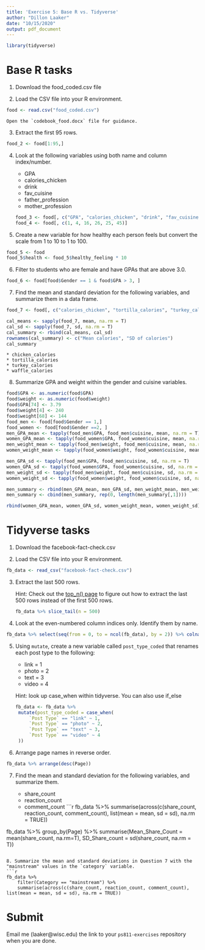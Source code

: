 ```yaml
---
title: 'Exercise 5: Base R vs. Tidyverse'
author: "Dillon Laaker"
date: "10/15/2020"
output: pdf_document
---
```


```r
library(tidyverse)
```


# Base R tasks

1. Download the food_coded.csv file


2. Load the CSV file into your R environment.
```r
food <- read.csv("food_coded.csv")
```

    Open the `codebook_food.docx` file for guidance.

3. Extract the first 95 rows.
```r
food_2 <- food[1:95,]
```


4. Look at the following variables using both name and column index/number.

    * GPA
    * calories_chicken
    * drink
    * fav_cuisine
    * father_profession
    * mother_profession
```r
food_3 <- food[, c("GPA", "calories_chicken", "drink", "fav_cuisine", "father_profession", "mother_profession")]
food_4 <- food[, c(1, 4, 16, 26, 25, 45)]
```


5. Create a new variable for how healthy each person feels but convert the scale from 1 to 10 to 1 to 100.
```r
food_5 <- food
food_5$health <- food_5$healthy_feeling * 10
```

6. Filter to students who are female and have GPAs that are above 3.0.
```r
food_6 <- food[food$Gender == 1 & food$GPA > 3, ]

```

7. Find the mean and standard deviation for the following variables, and summarize them in a data frame.
```r
food_7 <- food[, c("calories_chicken", "tortilla_calories", "turkey_calories", "waffle_calories" )]

cal_means <- sapply(food_7, mean, na.rm = T)
cal_sd <- sapply(food_7, sd, na.rm = T)
cal_summary <- rbind(cal_means, cal_sd)
rownames(cal_summary) <- c("Mean calories", "SD of calories")
cal_summary
```

    * chicken_calories
    * tortilla_calories
    * turkey_calories
    * waffle_calories
    
8. Summarize GPA and weight within the gender and cuisine variables.
```r
food$GPA <- as.numeric(food$GPA)
food$weight <- as.numeric(food$weight)
food$GPA[74] <- 3.79
food$weight[4] <- 240
food$weight[68] <- 144
food_men <- food[food$Gender == 1,]
food_women <- food[food$Gender ==2, ]
men_GPA_mean <- tapply(food_men$GPA, food_men$cuisine, mean, na.rm = T)
women_GPA_mean <- tapply(food_women$GPA, food_women$cuisine, mean, na.rm = T)
men_weight_mean <- tapply(food_men$weight, food_men$cuisine, mean, na.rm = T)
women_weight_mean <- tapply(food_women$weight, food_women$cuisine, mean, na.rm = T)

men_GPA_sd <- tapply(food_men$GPA, food_men$cuisine, sd, na.rm = T)
women_GPA_sd <- tapply(food_women$GPA, food_women$cuisine, sd, na.rm = T)
men_weight_sd <- tapply(food_men$weight, food_men$cuisine, sd, na.rm = T)
women_weight_sd <- tapply(food_women$weight, food_women$cuisine, sd, na.rm = T)

men_summary <- rbind(men_GPA_mean, men_GPA_sd, men_weight_mean, men_weight_sd)
men_summary <- cbind(men_summary, rep(0, length(men_summary[,1])))

rbind(women_GPA_mean, women_GPA_sd, women_weight_mean, women_weight_sd)
```


# Tidyverse tasks

1. Download the facebook-fact-check.csv

2. Load the CSV file into your R environment.
```r
fb_data <- read_csv("facebook-fact-check.csv")
```


3. Extract the last 500 rows.

    Hint: Check out the [top_n() page](https://rdrr.io/github/YTLogos/dplyr/man/top_n.html) to figure out how to extract the last 500 rows instead of the first 500 rows.
```r
fb_data %>% slice_tail(n = 500)
```
  
4. Look at the even-numbered column indices only. Identify them by name.
```r
fb_data %>% select(seq(from = 0, to = ncol(fb_data), by = 2)) %>% colnames()
```

5. Using `mutate`, create a new variable called `post_type_coded` that renames each post type to the following:

    * link = 1
    * photo = 2
    * text = 3
    * video = 4
    
    Hint: look up case_when within tidyverse. You can also use if_else
```r
fb_data <- fb_data %>% 
    mutate(post_type_coded = case_when(
        `Post Type` == "link" ~ 1,
        `Post Type` == "photo" ~ 2,
        `Post Type` == "text" ~ 3,
        `Post Type` == "video" ~ 4
    ))
```
    
6. Arrange page names in reverse order.
```r
fb_data %>% arrange(desc(Page)) 
```

7. Find the mean and standard deviation for the following variables, and summarize them.

    * share_count
    * reaction_count
    * comment_count
```r
fb_data %>% 
    summarise(across(c(share_count, reaction_count, comment_count), list(mean = mean, sd = sd), na.rm = TRUE))

fb_data %>% 
    group_by(Page) %>% 
    summarise(Mean_Share_Count = mean(share_count, na.rm=T),
              SD_Share_count = sd(share_count, na.rm = T))
    

```

8. Summarize the mean and standard deviations in Question 7 with the "mainstream" values in the `category` variable.
```r
fb_data %>% 
    filter(Category == "mainstream") %>% 
    summarise(across(c(share_count, reaction_count, comment_count), list(mean = mean, sd = sd), na.rm = TRUE))
```

# Submit

Email me (laaker@wisc.edu) the link to your `ps811-exercises` repository when you are done.